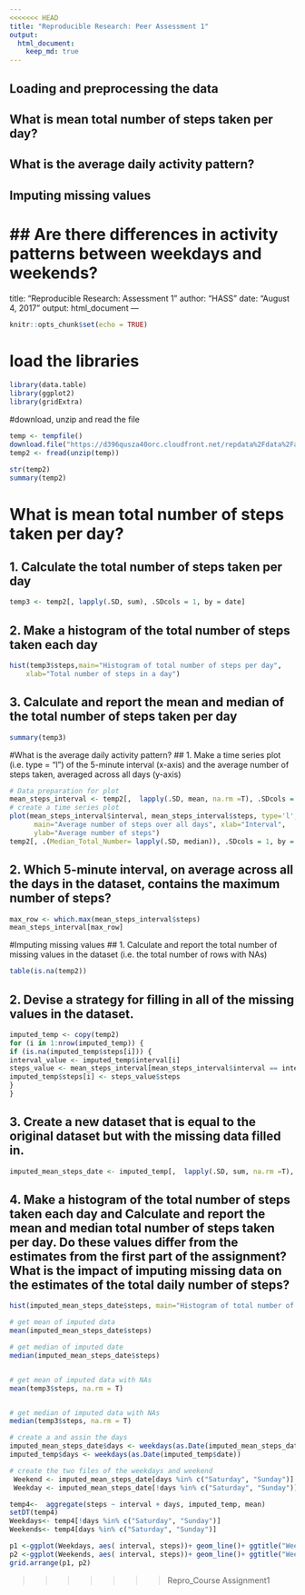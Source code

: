 ```yaml
---
<<<<<<< HEAD
title: "Reproducible Research: Peer Assessment 1"
output: 
  html_document:
    keep_md: true
---
```



## Loading and preprocessing the data



## What is mean total number of steps taken per day?



## What is the average daily activity pattern?



## Imputing missing values



## Are there differences in activity patterns between weekdays and weekends?
=======
title: "Reproducible Research: Assessment 1"
author: "HASS"
date: "August 4, 2017"
output: html_document
---

```r
knitr::opts_chunk$set(echo = TRUE)
```

# load the libraries
```r
library(data.table)
library(ggplot2)
library(gridExtra)
```

#download, unzip and read the file
```r
temp <- tempfile()
download.file("https://d396qusza40orc.cloudfront.net/repdata%2Fdata%2Factivity.zip", temp)
temp2 <- fread(unzip(temp))

str(temp2)
summary(temp2)
```

# What is mean total number of steps taken per day?
## 1. Calculate the total number of steps taken per day
```r

temp3 <- temp2[, lapply(.SD, sum), .SDcols = 1, by = date]
```

## 2. Make a histogram of the total number of steps taken each day
```r
hist(temp3$steps,main="Histogram of total number of steps per day", 
    xlab="Total number of steps in a day")
```

## 3. Calculate and report the mean and median of the total number of steps taken per day
```r
summary(temp3)
```

#What is the average daily activity pattern?
## 1. Make a time series plot (i.e. type = "l") of the 5-minute interval (x-axis) and the average number of steps taken, averaged across all days (y-axis)
```r
# Data preparation for plot
mean_steps_interval <- temp2[,  lapply(.SD, mean, na.rm =T), .SDcols = 1, by = interval]
# create a time series plot 
plot(mean_steps_interval$interval, mean_steps_interval$steps, type='l', 
      main="Average number of steps over all days", xlab="Interval", 
      ylab="Average number of steps")
temp2[, .(Median_Total_Number= lapply(.SD, median)), .SDcols = 1, by = date]
```

## 2. Which 5-minute interval, on average across all the days in the dataset, contains the maximum number of steps?
```r
max_row <- which.max(mean_steps_interval$steps) 
mean_steps_interval[max_row]
```


#Imputing missing values
## 1. Calculate and report the total number of missing values in the dataset (i.e. the total number of rows with NAs)
```r
table(is.na(temp2))
```

## 2. Devise a strategy for filling in all of the missing values in the dataset. 
```r

imputed_temp <- copy(temp2)
for (i in 1:nrow(imputed_temp)) {
if (is.na(imputed_temp$steps[i])) {
interval_value <- imputed_temp$interval[i]
steps_value <- mean_steps_interval[mean_steps_interval$interval == interval_value, ]
imputed_temp$steps[i] <- steps_value$steps
}
}
```

## 3. Create a new dataset that is equal to the original dataset but with the missing data filled in.
```r
imputed_mean_steps_date <- imputed_temp[,  lapply(.SD, sum, na.rm =T), .SDcols = 1, by = date]

```

## 4. Make a histogram of the total number of steps taken each day and Calculate and report the mean and median total number of steps taken per day. Do these values differ from the estimates from the first part of the assignment? What is the impact of imputing missing data on the estimates of the total daily number of steps?
```r
hist(imputed_mean_steps_date$steps, main="Histogram of total number of steps per day (imputed)",xlab="Total number of steps in a day")

# get mean of imputed data
mean(imputed_mean_steps_date$steps)

# get median of imputed date
median(imputed_mean_steps_date$steps)


# get mean of imputed data with NAs
mean(temp3$steps, na.rm = T)


# get median of imputed data with NAs
median(temp3$steps, na.rm = T)
```

```r
# create a and assin the days 
imputed_mean_steps_date$days <- weekdays(as.Date(imputed_mean_steps_date$date))
imputed_temp$days <- weekdays(as.Date(imputed_temp$date))
```

```r
# create the two files of the weekdays and weekend
 Weekend <- imputed_mean_steps_date[days %in% c("Saturday", "Sunday")]
 Weekday <- imputed_mean_steps_date[!days %in% c("Saturday", "Sunday")]
```

```r
temp4<-  aggregate(steps ~ interval + days, imputed_temp, mean)
setDT(temp4)
Weekdays<- temp4[!days %in% c("Saturday", "Sunday")]
Weekends<- temp4[days %in% c("Saturday", "Sunday")]
```

```r
p1 <-ggplot(Weekdays, aes( interval, steps))+ geom_line()+ ggtitle("Weekdays")
p2 <-ggplot(Weekends, aes( interval, steps))+ geom_line()+ ggtitle("Weekends")
grid.arrange(p1, p2)
```

>>>>>>> Repro_Course Assignment1
